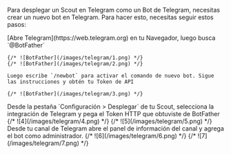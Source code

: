 Para desplegar un Scout en Telegram como un Bot de Telegram, necesitas crear un nuevo bot en Telegram. Para hacer esto, necesitas seguir estos pasos:

<Steps>
  <Step title="Crear un Bot de Telegram">
    [Abre Telegram](https://web.telegram.org) en tu Navegador, luego busca
    `@BotFather`

    {/* ![BotFather](/images/telegram/1.png) */}
    {/* ![BotFather](/images/telegram/2.png) */}

    Luego escribe `/newbot` para activar el comando de nuevo bot. Sigue las instrucciones y obtén tu Token de API

    {/* ![BotFather](/images/telegram/3.png) */}

  </Step>
  <Step title="Vincular un Scout a tu Bot de Telegram">
    Desde la pestaña `Configuración > Desplegar` de tu Scout, selecciona la integración de Telegram y pega el Token HTTP que obtuviste de BotFather
    {/* ![4](/images/telegram/4.png) */}
    {/* ![5](/images/telegram/5.png) */}
  </Step>
  <Step title="Opcionalmente agrega tu Bot de Telegram a un canal de Telegram">
    Desde tu canal de Telegram abre el panel de información del canal y agrega el bot como administrador.
    {/* ![6](/images/telegram/6.png) */}
    {/* ![7](/images/telegram/7.png) */}
  </Step>
</Steps>
